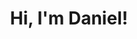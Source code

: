 ---
title: Hi, I'm Daniel!
description: Daniel Pepuho's personal blog
template: splash
editUrl: false
lastUpdated: false
next: false
prev: false
hero:
  tagline: Welcome to my personal blog where I share my writings about networking, programming, sysadmin, etc.
  image:
    file: ../../assets/me-homepage.jpeg
  actions:
    - text: Go to blog posts
      link: /blog/
      icon: right-arrow
      variant: primary
---